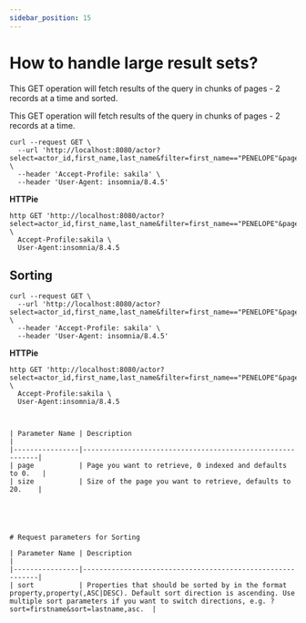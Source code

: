 ```yaml
---
sidebar_position: 15
---
```


# How to handle large result sets?


This GET operation will fetch results of the query in chunks of pages - 2 records at a time and sorted.



This GET operation will fetch results of the query in chunks of pages - 2 records at a time.

```Shell
curl --request GET \
  --url 'http://localhost:8080/actor?select=actor_id,first_name,last_name&filter=first_name=="PENELOPE"&page=0&size=2' \
  --header 'Accept-Profile: sakila' \
  --header 'User-Agent: insomnia/8.4.5'
```
**HTTPie**

```Shell
http GET 'http://localhost:8080/actor?select=actor_id,first_name,last_name&filter=first_name=="PENELOPE"&page=0&size=2' \
  Accept-Profile:sakila \
  User-Agent:insomnia/8.4.5
```

## Sorting

```Shell
curl --request GET \
  --url 'http://localhost:8080/actor?select=actor_id,first_name,last_name&filter=first_name=="PENELOPE"&page=0&size=2&sort=actor_id&sort=first_name,DESC' \
  --header 'Accept-Profile: sakila' \
  --header 'User-Agent: insomnia/8.4.5'
```
**HTTPie**

```Shell
http GET 'http://localhost:8080/actor?select=actor_id,first_name,last_name&filter=first_name=="PENELOPE"&page=0&size=2&sort=actor_id&sort=first_name,DESC' \
  Accept-Profile:sakila \
  User-Agent:insomnia/8.4.5



| Parameter Name | Description                                               |
|----------------|-----------------------------------------------------------|
| page           | Page you want to retrieve, 0 indexed and defaults to 0.   |
| size           | Size of the page you want to retrieve, defaults to 20.    |





# Request parameters for Sorting

| Parameter Name | Description                                               |
|----------------|-----------------------------------------------------------|
| sort           | Properties that should be sorted by in the format property,property(,ASC|DESC). Default sort direction is ascending. Use multiple sort parameters if you want to switch directions, e.g. ?sort=firstname&sort=lastname,asc.  |

